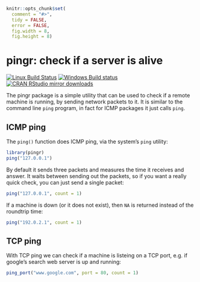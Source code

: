 
```r
knitr::opts_chunk$set(
  comment = "#>",
  tidy = FALSE,
  error = FALSE,
  fig.width = 8,
  fig.height = 8)
```

# pingr: check if a server is alive

[![Linux Build Status](https://travis-ci.org/gaborcsardi/pingr.svg?branch=master)](https://travis-ci.org/gaborcsardi/pingr)
[![Windows Build status](https://ci.appveyor.com/api/projects/status/github/gaborcsardi/pingr?svg=true)](https://ci.appveyor.com/project/gaborcsardi/pingr)
[![CRAN RStudio mirror downloads](http://cranlogs.r-pkg.org/badges/pingr)](https://r-pkg.org/pkg/pingr)


The pingr package is a simple utility that can be used to check
if a remote machine is running, by sending network packets to it.
It is similar to the command line `ping` program, in fact for ICMP
packages it just calls `ping`.

## ICMP ping

The `ping()` function does ICMP ping, via the system's `ping` utility:

```r
library(pingr)
ping("127.0.0.1")
```

By default it sends three packets and measures the time it receives and answer.
It waits between sending out the packets, so if you want a really quick check,
you can just send a single packet:

```r
ping("127.0.0.1", count = 1)
```

If a machine is down (or it does not exist), then `NA` is returned instead
of the roundtrip time:

```r
ping("192.0.2.1", count = 1)
```

## TCP ping

With TCP ping we can check if a machine is listeing on a TCP port, e.g. if
google's search web server is up and running:

```r
ping_port("www.google.com", port = 80, count = 1)
```
